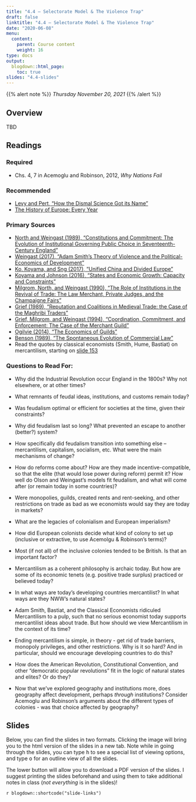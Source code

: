 ```yaml
---
title: "4.4 — Selectorate Model & The Violence Trap"
draft: false
linktitle: "4.4 — Selectorate Model & The Violence Trap"
date: "2020-06-08"
menu:
  content:
    parent: Course content
    weight: 16
type: docs
output:
  blogdown::html_page:
    toc: true
slides: "4.4-slides"
---
```


{{% alert note %}}
*Thursday November 20, 2021*
{{% /alert %}}

## <i class="fas fa-info-circle fa-lg"></i> Overview

TBD

## <i class="fas fa-book-reader fa-lg"></i> Readings

### Required

- <i class="fas fa-book"></i> Chs. 4, 7 in Acemoglu and Robinson, 2012, *Why Nations Fail*

### Recommended

- [<i class="fas fa-external-link-square-alt"></i> Levy and Pert, "How the Dismal Science Got its Name"](http://www.econlib.org/library/Columns/LevyPeartdismal.html)
- [<i class="fab fa-youtube"></i> The History of Europe: Every Year](https://www.youtube.com/watch?v=UY9P0QSxlnI)

### Primary Sources

- [<i class="fas fa-file-pdf"></i> North and Weingast (1989), "Constitutions and Commitment: The Evolution of Institutional Governing Public Choice in Seventeenth-Century England"](/readings/North-Weingast-1989.pdf)
- [<i class="fas fa-file-pdf"></i> Weingast (2017), "Adam Smith's Theory of Violence and the Political-Economics of Development"](https://web.stanford.edu/group/mcnollgast/cgi-bin/wordpress/wp-content/uploads/2016/01/Weingast.ASM_.NBER-ver-4.00__17.0116.pdf)
- [<i class="fas fa-file-pdf"></i> Ko, Koyama, and Sng (2017), "Unified China and Divided Europe"](/readings/Ko-Koyama-Sng-2017.pdf)
- [<i class="fas fa-file-pdf"></i> Koyama and Johnson (2016), "States and Economic Growth: Capacity and Constraints"](/readings/Koyama-Johnson-2016.pdf)
- [<i class="fas fa-file-pdf"></i> Milgrom, North, and Weingast (1990), "The Role of Institutions in the Revival of Trade: The Law Merchant, Private Judges, and the Champaigne Fairs"](/readings/Milgrom-North-Weingast-1990.pdf)
- [<i class="fas fa-file-pdf"></i> Grief (1989), "Reputation and Coalitions in Medieval Trade: the Case of the Maghribi Traders"](/readings/Greif-1989.pdf)
- [<i class="fas fa-file-pdf"></i> Grief, Milgrom, and Weingast (1994), "Coordination, Commitment, and Enforcement: The Case of the Merchant Guild"](/readings/Grief-Milgrom-Weingast-1994.pdf)
- [<i class="fas fa-file-pdf"></i> Ogilvie (2014), "The Economics of Guilds"](/readings/Ogilvie-2014.pdf)
- [<i class="fas fa-file-pdf"></i> Benson (1989), "The Spontaneous Evolution of Commercial Law"](/readings/Benson-1989.pdf)
- Read the quotes by classical economists (Smith, Hume, Bastiat) on mercantilism, starting on [slide 153](https://devf19.classes.ryansafner.com/slides/11-slides#153)

### Questions to Read For:

- Why did the Industrial Revolution occur England in the 1800s? Why not elsewhere, or at other times? 

- What remnants of feudal ideas, institutions, and customs remain today?

- Was feudalism optimal or efficient for societies at the time, given their constraints?

- Why did feudalism last so long? What prevented an escape to another (better?) system?

- How specifically did feudalism transition into something else -- mercantilism, capitalism, socialism, etc. What were the main mechanisms of change?

- How do reforms come about? How are they made incentive-compatible, so that the elite (that would lose power during reform) permit it? 
How well do Olson and Weingast's models fit feudalism, and what will come after (or remain today in some countries)?

- Were monopolies, guilds, created rents and rent-seeking, and other restrictions on trade as bad as we economists would say they are today in markets?

- What are the legacies of colonialism and European imperialism? 
- How did European colonists decide what kind of colony to set up (inclusive or extractive, to use Acemolgu & Robinson's terms)? 
- Most (if not all) of the inclusive colonies tended to be British. Is that an important factor?  
- Mercantilism as a coherent philosophy is archaic today. But how are some of its economic tenets (e.g. positive trade surplus) practiced or believed today?
- In what ways are today's developing countries mercantilist? In what ways are they NWW's natural states? 
- Adam Smith, Bastiat, and the Classical Economists ridiculed Mercantilism to a pulp, such that no serious economist today supports mercantilist ideas about trade. But how should we view Mercantilism in the context of its time?
- Ending mercantilism is simple, in theory - get rid of trade barriers, monopoly privileges, and other restrictions. Why is it so hard? And in particular, should we encourage developing countries to do this?
- How does the American Revolution, Constitutional Convention, and other "democratic popular revolutions" fit in the logic of natural states and elites? Or do they?
- Now that we've explored geography and institutions more, does geography affect development, perhaps *through* institutions? Consider Acemoglu and Robinson's arguments about the different types of colonies - was that choice affected by geography?

## <i class="fas fa-chalkboard-teacher"></i> Slides

Below, you can find the slides in two formats. Clicking the image will bring you to the html version of the slides in a new tab. Note while in going through the slides, you can type <kbd>h</kbd> to see a special list of viewing options, and type <kbd>o</kbd> for an outline view of all the slides.

The lower button will allow you to download a PDF version of the slides. I suggest printing the slides beforehand and using them to take additional notes in class (*not everything* is in the slides)!

`r blogdown::shortcode("slide-links")`